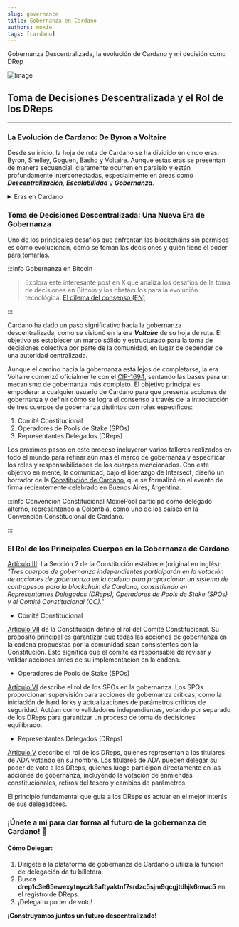 ```yaml
---
slug: governance
title: Gobernanza en Cardano
authors: moxie
tags: [cardano]
---
```


Gobernanza Descentralizada, la evolución de Cardano y mi decisión como DRep

<!-- truncate -->

![Image](./fingers-joint.jpg)

## Toma de Decisiones Descentralizada y el Rol de los DReps

***

### La Evolución de Cardano: De Byron a Voltaire

Desde su inicio, la hoja de ruta de Cardano se ha dividido en cinco eras: Byron, Shelley, Goguen, Basho y Voltaire. Aunque estas eras se presentan de manera secuencial, claramente ocurren en paralelo y están profundamente interconectadas, especialmente en áreas como ***Descentralización***, ***Escalabilidad*** y ***Gobernanza***.

<details>
    <summary>Eras en Cardano</summary>

    - Byron: La era fundacional, enfocada en establecer la red y crear ADA como divisa.
    - Shelley: Descentralización del staking y la delegación, permitiendo a los titulares de ADA participar en la seguridad de la red.
    - Goguen: Contratos inteligentes y aplicaciones descentralizadas (dApps), ampliando las capacidades de Cardano.
    - Basho: Escalabilidad y mejoras de rendimiento, introduciendo cadenas laterales y mejorando la eficiencia de la red.
    - `Voltaire`: Gobernanza, la pieza final que habilita la toma de decisiones descentralizada y la autosostenibilidad a través del tesoro.
</details>

### Toma de Decisiones Descentralizada: Una Nueva Era de Gobernanza

Uno de los principales desafíos que enfrentan las blockchains sin permisos es cómo evolucionan, cómo se toman las decisiones y quién tiene el poder para tomarlas.

:::info Gobernanza en Bitcoin
> Explora este interesante post en X que analiza los desafíos de la toma de decisiones en Bitcoin y los obstáculos para la evolución tecnológica: [El dilema del consenso (EN)](https://x.com/jamesob/status/1857049961235403101)

:::

Cardano ha dado un paso significativo hacia la gobernanza descentralizada, como se visionó en la era ***Voltaire*** de su hoja de ruta. El objetivo es establecer un marco sólido y estructurado para la toma de decisiones colectiva por parte de la comunidad, en lugar de depender de una autoridad centralizada.

Aunque el camino hacia la gobernanza está lejos de completarse, la era Voltaire comenzó oficialmente con el [CIP-1694](https://github.com/cardano-foundation/CIPs/blob/master/CIP-1694/README.md), sentando las bases para un mecanismo de gobernanza más completo. El objetivo principal es empoderar a cualquier usuario de Cardano para que presente acciones de gobernanza y definir cómo se logra el consenso a través de la introducción de tres cuerpos de gobernanza distintos con roles específicos:

1. Comité Constitucional
2. Operadores de Pools de Stake (SPOs)
3. Representantes Delegados (DReps)

Los próximos pasos en este proceso incluyeron varios talleres realizados en todo el mundo para refinar aún más el marco de gobernanza 
y especificar los roles y responsabilidades de los cuerpos mencionados. Con este objetivo en mente, la comunidad, bajo el liderazgo de 
Intersect, diseñó un borrador de la [Constitución de Cardano](https://github.com/IntersectMBO/draft-constitution/blob/main/2024-12-05/draft-constitution-converted.md), que se formalizó en el evento de firma recientemente celebrado en Buenos Aires, Argentina.

:::info Convención Constitucional
MoxiePool participó como delegado alterno, representando a Colombia, como uno de los países en la Convención Constitucional de Cardano.

:::

### El Rol de los Principales Cuerpos en la Gobernanza de Cardano

[Artículo III](https://github.com/IntersectMBO/draft-constitution/blob/main/2024-12-05/draft-constitution-converted.md#article-iii-participatory-and-decentralized-governance). 
La Sección 2 de la Constitución establece (original en inglés): *"Tres cuerpos de gobernanza independientes participarán en la votación de acciones de gobernanza en la cadena para proporcionar un sistema de contrapesos para la blockchain de Cardano, consistiendo en Representantes Delegados (DReps), Operadores de Pools de Stake (SPOs) y el Comité Constitucional (CC)."*

- Comité Constitucional

[Artículo VII](https://github.com/IntersectMBO/draft-constitution/blob/main/2024-12-05/draft-constitution-converted.md#article-vii-constitutional-committee)
de la Constitución define el rol del Comité Constitucional. Su propósito principal es garantizar que todas las acciones de gobernanza en la cadena propuestas por la comunidad sean consistentes con la Constitución. Esto significa que el comité es responsable de revisar y validar acciones antes de su implementación en la cadena.

- Operadores de Pools de Stake (SPOs)

[Artículo VI](https://github.com/IntersectMBO/draft-constitution/blob/main/2024-12-05/draft-constitution-converted.md#article-vi-stake-pool-operators)
describe el rol de los SPOs en la gobernanza. Los SPOs proporcionan supervisión para acciones de gobernanza críticas, como la iniciación de hard forks y actualizaciones de parámetros críticos de seguridad. Actúan como validadores independientes, votando por separado de los DReps para garantizar un proceso de toma de decisiones equilibrado.

- Representantes Delegados (DReps)

[Artículo V](https://github.com/IntersectMBO/draft-constitution/blob/main/2024-12-05/draft-constitution-converted.md#article-v-delegated-representatives)
describe el rol de los DReps, quienes representan a los titulares de ADA votando en su nombre. Los titulares de ADA pueden delegar su poder de voto a los DReps, quienes luego participan directamente en las acciones de gobernanza, incluyendo la votación de enmiendas constitucionales, retiros del tesoro y cambios de parámetros.

El principio fundamental que guía a los DReps es actuar en el mejor interés de sus delegadores.

### ¡Únete a mí para dar forma al futuro de la gobernanza de Cardano! 🌟

#### Cómo Delegar:
1. Dirígete a la plataforma de gobernanza de Cardano o utiliza la función de delegación de tu billetera.
2. Busca **drep1c3e65ewexytnyczk9aftyaktnf7srdzc5sjm9qcgjtdhjk6mwc5** en el registro de DReps.
3. ¡Delega tu poder de voto!

**¡Construyamos juntos un futuro descentralizado!**
